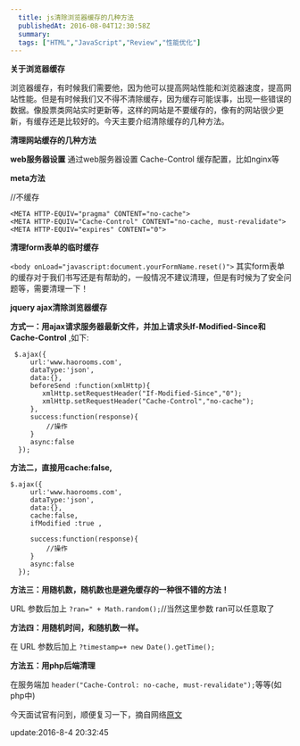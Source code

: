```yaml
---
  title: js清除浏览器缓存的几种方法
  publishedAt: 2016-08-04T12:30:58Z
  summary:
  tags: ["HTML","JavaScript","Review","性能优化"]
---
```


**关于浏览器缓存**

浏览器缓存，有时候我们需要他，因为他可以提高网站性能和浏览器速度，提高网站性能。但是有时候我们又不得不清除缓存，因为缓存可能误事，出现一些错误的数据。像股票类网站实时更新等，这样的网站是不要缓存的，像有的网站很少更新，有缓存还是比较好的。今天主要介绍清除缓存的几种方法。

**清理网站缓存的几种方法**

**web服务器设置**
通过web服务器设置 Cache-Control 缓存配置，比如nginx等

**meta方法**

//不缓存

```
<META HTTP-EQUIV="pragma" CONTENT="no-cache"> 
<META HTTP-EQUIV="Cache-Control" CONTENT="no-cache, must-revalidate"> 
<META HTTP-EQUIV="expires" CONTENT="0">
```

**清理form表单的临时缓存**

`<body onLoad="javascript:document.yourFormName.reset()">`
其实form表单的缓存对于我们书写还是有帮助的，一般情况不建议清理，但是有时候为了安全问题等，需要清理一下！

**jquery ajax清除浏览器缓存**

**方式一：用ajax请求服务器最新文件，并加上请求头If-Modified-Since和Cache-Control**
,如下:

```
 $.ajax({
     url:'www.haorooms.com',
     dataType:'json',
     data:{},
     beforeSend :function(xmlHttp){ 
        xmlHttp.setRequestHeader("If-Modified-Since","0"); 
        xmlHttp.setRequestHeader("Cache-Control","no-cache");
     },
     success:function(response){
         //操作
     }
     async:false
  });
```

**方法二，直接用cache:false,**

```
$.ajax({
     url:'www.haorooms.com',
     dataType:'json',
     data:{},
     cache:false, 
     ifModified :true ,

     success:function(response){
         //操作
     }
     async:false
  });
```

**方法三：用随机数，随机数也是避免缓存的一种很不错的方法！**

URL 参数后加上 `?ran=" + Math.random();`//当然这里参数 ran可以任意取了

**方法四：用随机时间，和随机数一样。**

在 URL 参数后加上 `?timestamp=+ new Date().getTime();` 

**方法五：用php后端清理**

在服务端加 `header("Cache-Control: no-cache, must-revalidate");`等等(如php中)

今天面试官有问到，顺便复习一下，摘自网络[原文](http://www.haorooms.com/post/js_llq_hc)

update:2016-8-4 20:32:45

